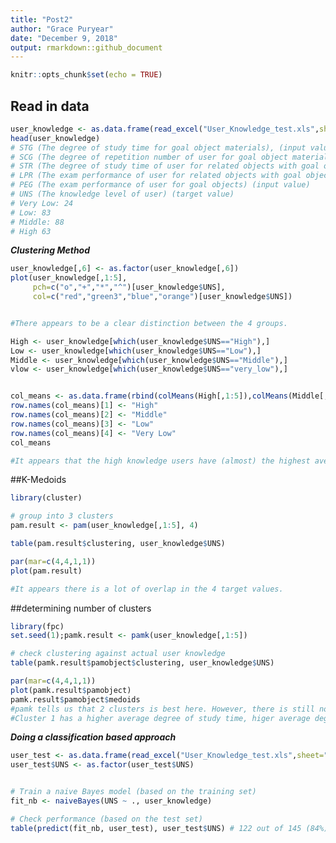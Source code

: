 ```yaml
---
title: "Post2"
author: "Grace Puryear"
date: "December 9, 2018"
output: rmarkdown::github_document
---
```


```r
knitr::opts_chunk$set(echo = TRUE)
```

## Read in data


```r
user_knowledge <- as.data.frame(read_excel("User_Knowledge_test.xls",sheet="Training_Data",range="A1:F259"))
head(user_knowledge)
# STG (The degree of study time for goal object materials), (input value)
# SCG (The degree of repetition number of user for goal object materials) (input value)
# STR (The degree of study time of user for related objects with goal object) (input value)
# LPR (The exam performance of user for related objects with goal object) (input value)
# PEG (The exam performance of user for goal objects) (input value)
# UNS (The knowledge level of user) (target value)
# Very Low: 24
# Low: 83
# Middle: 88
# High 63

```



***Clustering Method***
```r
user_knowledge[,6] <- as.factor(user_knowledge[,6])
plot(user_knowledge[,1:5],
     pch=c("o","+","*","^")[user_knowledge$UNS],
     col=c("red","green3","blue","orange")[user_knowledge$UNS])


#There appears to be a clear distinction between the 4 groups.

```


```r
High <- user_knowledge[which(user_knowledge$UNS=="High"),]
Low <- user_knowledge[which(user_knowledge$UNS=="Low"),]
Middle <- user_knowledge[which(user_knowledge$UNS=="Middle"),]
vlow <- user_knowledge[which(user_knowledge$UNS=="very_low"),]


col_means <- as.data.frame(rbind(colMeans(High[,1:5]),colMeans(Middle[,1:5]),colMeans(Low[,1:5]),colMeans(vlow[,1:5])))
row.names(col_means)[1] <- "High"
row.names(col_means)[2] <- "Middle"
row.names(col_means)[3] <- "Low"
row.names(col_means)[4] <- "Very Low"
col_means

#It appears that the high knowledge users have (almost) the highest averages of each variable across the board.The only one that the high knowledge users slightly trail in is 'STR', or the degree of study time of user for related objects with goal object.The middle knowledge users contain the second highest value in each column, except fot the 'LPR' variable, or the exam performance of user for related objects with goal object. 
```

##K-Medoids
```r

library(cluster)

# group into 3 clusters
pam.result <- pam(user_knowledge[,1:5], 4)

table(pam.result$clustering, user_knowledge$UNS)

par(mar=c(4,4,1,1))
plot(pam.result)

#It appears there is a lot of overlap in the 4 target values. 
```


##determining number of clusters
```r
library(fpc)
set.seed(1);pamk.result <- pamk(user_knowledge[,1:5])

# check clustering against actual user knowledge
table(pamk.result$pamobject$clustering, user_knowledge$UNS)

par(mar=c(4,4,1,1))
plot(pamk.result$pamobject)
pamk.result$pamobject$medoids
#pamk tells us that 2 clusters is best here. However, there is still no clear distinction. It appears that cluster 1 is the low and very low knowledge users. Cluster 2 is the middle/high knowledge users.
#Cluster 1 has a higher average degree of study time, higer average degree of repetition for goal object materials, and higher average exam performance for related objects with goal object. Cluster 2 has higher average degree of study time for related objects with goal object and a higher exam performance for goal objects.
```



***Doing a classification based approach***
```r
user_test <- as.data.frame(read_excel("User_Knowledge_test.xls",sheet="Test_Data",range="A1:F146"))
user_test$UNS <- as.factor(user_test$UNS)


# Train a naive Bayes model (based on the training set)
fit_nb <- naiveBayes(UNS ~ ., user_knowledge)

# Check performance (based on the test set)
table(predict(fit_nb, user_test), user_test$UNS) # 122 out of 145 (84%) correct

```




